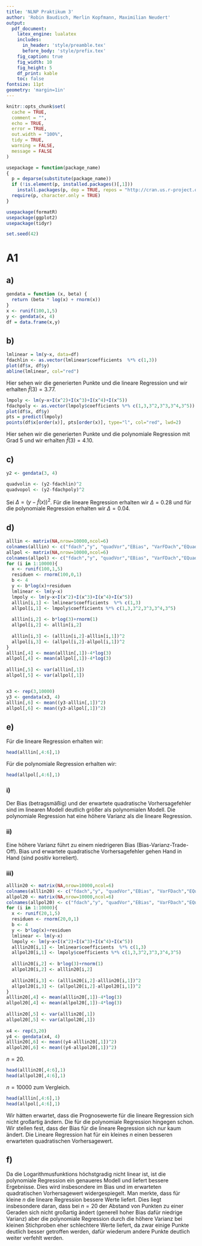 ```yaml
---
title: 'NLNP Praktikum 3'
author: 'Robin Baudisch, Merlin Kopfmann, Maximilian Neudert'
output:
  pdf_document:
    latex_engine: lualatex
    includes:
      in_header: 'style/preamble.tex'
      before_body: 'style/prefix.tex'
    fig_caption: true
    fig_width: 10
    fig_height: 5
    df_print: kable
    toc: false
fontsize: 11pt
geometry: 'margin=1in'
---
```


```r
knitr::opts_chunk$set(
  cache = TRUE,
  comment = "",
  echo = TRUE,
  error = TRUE,
  out.width = "100%",
  tidy = TRUE,
  warning = FALSE,
  message = FALSE
)
```

```r
usepackage = function(package_name) 
{
  p = deparse(substitute(package_name))
  if (!is.element(p, installed.packages()[,1]))
    install.packages(p, dep = TRUE, repos = "http://cran.us.r-project.org")
  require(p, character.only = TRUE)
}

usepackage(formatR)
usepackage(ggplot2)
usepackage(tidyr)

set.seed(42)
```

# A1

## a)

```r
gendata = function (x, beta) {
  return (beta * log(x) + rnorm(x))
}
x <- runif(100,1,5)
y <- gendata(x, 4)
df = data.frame(x,y)
```

## b)

```r
lmlinear = lm(y~x, data=df)
fdachlin <- as.vector(lmlinear$coefficients  %*% c(1,3))
plot(df$x, df$y)
abline(lmlinear, col="red")
```

Hier sehen wir die generierten Punkte und die lineare Regression und wir erhalten $\hat f(3) = 3.77.$

```r
lmpoly <- lm(y~x+I(x^2)+I(x^3)+I(x^4)+I(x^5))
fdachpoly <- as.vector(lmpoly$coefficients %*% c(1,3,3^2,3^3,3^4,3^5))
plot(df$x, df$y)
pts = predict(lmpoly)
points(df$x[order(x)], pts[order(x)], type="l", col="red", lwd=2)
```

Hier sehen wir die generierten Punkte und die polynomiale Regression mit Grad 5 und wir erhalten $\hat f(3) = 4.10.$

## c)

```r
y2 <- gendata(3, 4)

quadvolin <- (y2-fdachlin)^2
quadvopol <- (y2-fdachpoly)^2
```

Sei $\Delta = (y - \hat f(x))^2$.
Für die lineare Regression erhalten wir $\Delta = 0.28$ und für die polynomiale Regression erhalten wir $\Delta = 0.04.$

## d)

```r
alllin <- matrix(NA,nrow=10000,ncol=6)
colnames(alllin) <- c("fdach","y", "quadVor","EBias", "VarFDach","EQuadVor")
allpol <- matrix(NA,nrow=10000,ncol=6)
colnames(allpol) <- c("fdach","y", "quadVor","EBias", "VarFDach","EQuadVor")
for (i in 1:10000){
  x <- runif(100,1,5)
  residuen <- rnorm(100,0,1)
  b <- 4
  y <- b*log(x)+residuen
  lmlinear <- lm(y~x)
  lmpoly <- lm(y~x+I(x^2)+I(x^3)+I(x^4)+I(x^5))
  alllin[i,1] <- lmlinear$coefficients  %*% c(1,3)
  allpol[i,1] <- lmpoly$coefficients %*% c(1,3,3^2,3^3,3^4,3^5)
  
  alllin[i,2] <- b*log(3)+rnorm(1)
  allpol[i,2] <- alllin[i,2]
  
  alllin[i,3] <- (alllin[i,2]-alllin[i,1])^2
  allpol[i,3] <- (allpol[i,2]-allpol[i,1])^2
}
alllin[,4] <- mean(alllin[,1])-4*log(3)
allpol[,4] <- mean(allpol[,1])-4*log(3)
  
alllin[,5] <- var(alllin[,1])
allpol[,5] <- var(allpol[,1])


x3 <- rep(3,10000)
y3 <- gendata(x3, 4)
alllin[,6] <- mean((y3-alllin[,1])^2)
allpol[,6] <- mean((y3-allpol[,1])^2)
```

## e)

Für die lineare Regression erhalten wir:

```r
head(alllin[,4:6],1)
```

Für die polynomiale Regression erhalten wir:

```r
head(allpol[,4:6],1)
```


### i)

Der Bias (betragsmäßig) und der erwartete quadratische Vorhersagefehler sind im linearen Modell deutlich größer als polynomialen Modell. Die polynomiale Regression hat eine höhere Varianz als die lineare Regression.

### ii)

Eine höhere Varianz führt zu einem niedrigeren Bias (Bias-Varianz-Trade-Off).
Bias und erwartete quadratische Vorhersagefehler gehen Hand in Hand (sind positiv korreliert).

### iii)

```r
alllin20 <- matrix(NA,nrow=10000,ncol=6)
colnames(alllin20) <- c("fdach","y", "quadVor","EBias", "VarFDach","EQuadVor")
allpol20 <- matrix(NA,nrow=10000,ncol=6)
colnames(allpol20) <- c("fdach","y", "quadVor","EBias", "VarFDach","EQuadVor")
for (i in 1:10000){
  x <- runif(20,1,5)
  residuen <- rnorm(20,0,1)
  b <- 4
  y <- b*log(x)+residuen
  lmlinear <- lm(y~x)
  lmpoly <- lm(y~x+I(x^2)+I(x^3)+I(x^4)+I(x^5))
  alllin20[i,1] <- lmlinear$coefficients  %*% c(1,3)
  allpol20[i,1] <- lmpoly$coefficients %*% c(1,3,3^2,3^3,3^4,3^5)
  
  alllin20[i,2] <- b*log(3)+rnorm(1)
  allpol20[i,2] <- alllin20[i,2]
  
  alllin20[i,3] <- (alllin20[i,2]-alllin20[i,1])^2
  allpol20[i,3] <- (allpol20[i,2]-allpol20[i,1])^2
}
alllin20[,4] <- mean(alllin20[,1])-4*log(3)
allpol20[,4] <- mean(allpol20[,1])-4*log(3)
  
alllin20[,5] <- var(alllin20[,1])
allpol20[,5] <- var(allpol20[,1])
  
x4 <- rep(3,20)
y4 <- gendata(x4, 4)
alllin20[,6] <- mean((y4-alllin20[,1])^2)
allpol20[,6] <- mean((y4-allpol20[,1])^2)
```

$n = 20$.

```r
head(alllin20[,4:6],1)
head(allpol20[,4:6],1)
```

$n = 10000$ zum Vergleich.

```r
head(alllin[,4:6],1)
head(allpol[,4:6],1)
```

Wir hätten erwartet, dass die Prognosewerte für die lineare Regression sich nicht großartig ändern. Die für die polynomiale Regression hingegen schon. Wir stellen fest, dass der Bias für die lineare Regression sich nur kaum ändert. Die Lineare Regression hat für ein kleines $n$ einen besseren erwarteten quadratischen Vorhersagewert.

## f)

Da die Logarithmusfunktions höchstgradig nicht linear ist, ist die polynomiale Regression ein genaueres Modell und liefert bessere Ergebnisse. Dies wird insbesondere im Bias und im erwarteten quadratischen Vorhersagewert widergespiegelt. Man merkte, dass für kleine $n$ die lineare Regression bessere Werte liefert. Dies liegt insbesondere daran, dass bei $n = 20$ der Abstand von Punkten zu einer Geraden sich nicht großartig ändert (generell hoher Bias dafür niedrige Varianz) aber die polynomiale Regression durch die höhere Varianz bei kleinen Stichproben eher schlechtere Werte liefert, da zwar einige Punkte deutlich besser getroffen werden, dafür wiederum andere Punkte deutlich weiter verfehlt werden. 